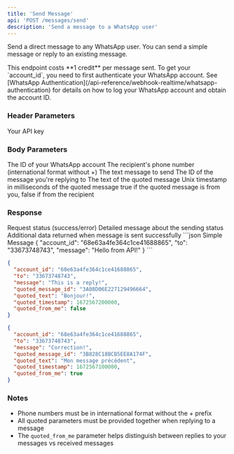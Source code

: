 ```yaml
---
title: 'Send Message'
api: 'POST /messages/send'
description: 'Send a message to a WhatsApp user'
---
```


Send a direct message to any WhatsApp user. You can send a simple message or reply to an existing message.

<Note>
  This endpoint costs **1 credit** per message sent.
</Note>

<Info>
  To get your `account_id`, you need to first authenticate your WhatsApp account. See [WhatsApp Authentication](/api-reference/webhook-realtime/whatsapp-authentication) for details on how to log your WhatsApp account and obtain the account ID.
</Info>

### Header Parameters

<ParamField header="x-api-key" type="string" required>
  Your API key
</ParamField>

### Body Parameters

<ParamField body="account_id" type="string" required>
  The ID of your WhatsApp account
</ParamField>

<ParamField body="to" type="string" required>
  The recipient's phone number (international format without +)
</ParamField>

<ParamField body="message" type="string" required>
  The text message to send
</ParamField>

<ParamField body="quoted_message_id" type="string">
  The ID of the message you're replying to
</ParamField>

<ParamField body="quoted_text" type="string">
  The text of the quoted message
</ParamField>

<ParamField body="quoted_timestamp" type="number">
  Unix timestamp in milliseconds of the quoted message
</ParamField>

<ParamField body="quoted_from_me" type="boolean">
  true if the quoted message is from you, false if from the recipient
</ParamField>

### Response

<ResponseField name="status" type="string">
  Request status (success/error)
</ResponseField>

<ResponseField name="message" type="string">
  Detailed message about the sending status
</ResponseField>

<ResponseField name="data" type="object">
  Additional data returned when message is sent successfully
</ResponseField>

<ResponseExample>
```json Simple Message
{
  "account_id": "68e63a4fe364c1ce41688865",
  "to": "33673748743",
  "message": "Hello from API!"
}
```

```json Reply to Received Message
{
  "account_id": "68e63a4fe364c1ce41688865",
  "to": "33673748743",
  "message": "This is a reply!",
  "quoted_message_id": "3A08D06E227129496664",
  "quoted_text": "Bonjour!",
  "quoted_timestamp": 1672567200000,
  "quoted_from_me": false
}
```

```json Reply to Your Own Message
{
  "account_id": "68e63a4fe364c1ce41688865",
  "to": "33673748743",
  "message": "Correction!",
  "quoted_message_id": "3B828C18BCB5EE8A174F",
  "quoted_text": "Mon message précédent",
  "quoted_timestamp": 1672567100000,
  "quoted_from_me": true
}
```
</ResponseExample>

### Notes
- Phone numbers must be in international format without the + prefix
- All quoted parameters must be provided together when replying to a message
- The `quoted_from_me` parameter helps distinguish between replies to your messages vs received messages

